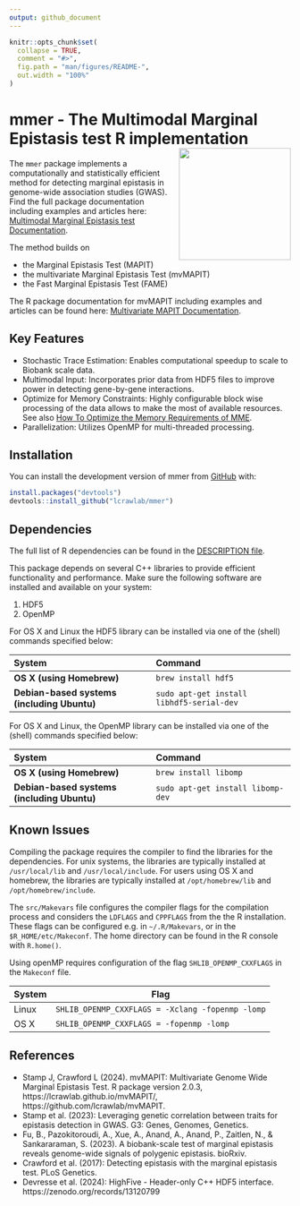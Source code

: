 ```yaml
---
output: github_document
---
```

<!-- README.md is generated from README.Rmd. Please edit that file -->
<!-- You'll still need to render `README.Rmd` regularly, to keep `README.md` up-to-date. `devtools::build_readme()` is handy for this. -->

```r
knitr::opts_chunk$set(
  collapse = TRUE,
  comment = "#>",
  fig.path = "man/figures/README-",
  out.width = "100%"
)
```

# mmer - The Multimodal Marginal Epistasis test R implementation <img src="man/figures/logo.png" align="right" height="200" alt="" />


<!-- badges: start -->
<!-- badges: end -->

The `mmer` package implements a computationally and statistically efficient method for detecting marginal epistasis in genome-wide association studies (GWAS). 
Find the full package documentation including examples and articles here: [Multimodal Marginal Epistasis test Documentation](https://lcrawlab.github.io/mmer/).

The method builds on

- the Marginal Epistasis Test (MAPIT)
- the multivariate Marginal Epistasis Test (mvMAPIT) 
- the Fast Marginal Epistasis Test (FAME)

The R package documentation for mvMAPIT including examples and articles can be found here: [Multivariate MAPIT Documentation](https://lcrawlab.github.io/mvMAPIT/). 


## Key Features

-	Stochastic Trace Estimation: Enables computational speedup to scale to Biobank scale data.
-	Multimodal Input: Incorporates prior data from HDF5 files to improve power in detecting gene-by-gene interactions.
-	Optimize for Memory Constraints: Highly configurable block wise processing of the data allows to make the most of available resources. See also [How To Optimize the Memory Requirements of MME](articles/tutorial-memory-optimization.html).
-	Parallelization: Utilizes OpenMP for multi-threaded processing.

## Installation

You can install the development version of mmer from [GitHub](https://github.com/) with:

``` r
install.packages("devtools")
devtools::install_github("lcrawlab/mmer")
```

## Dependencies

The full list of R dependencies can be found in the [DESCRIPTION file](https://github.com/lcrawlab/mmer/blob/main/DESCRIPTION).

This package depends on several C++ libraries to provide efficient functionality and performance. 
Make sure the following software are installed and available on your system:

1. HDF5
2. OpenMP

For OS X and Linux the HDF5 library can be installed via one of the (shell) commands specified below:

| System                                    | Command
|:------------------------------------------|:-----------------------------------------|
|**OS X (using Homebrew)**                  | `brew install hdf5`                      |
|**Debian-based systems (including Ubuntu)**| `sudo apt-get install libhdf5-serial-dev`|

For OS X and Linux, the OpenMP library can be installed via one of the (shell) commands specified below:

| System                                    | Command                                  |
|:------------------------------------------|:-----------------------------------------|
| **OS X (using Homebrew)**                 | `brew install libomp`                    |
|**Debian-based systems (including Ubuntu)**| `sudo apt-get install libomp-dev`        |

## Known Issues

Compiling the package requires the compiler to find the libraries for the dependencies. 
For unix systems, the libraries are typically installed at `/usr/local/lib` and `/usr/local/include`. 
For users using OS X and homebrew, the libraries are typically installed at
`/opt/homebrew/lib` and `/opt/homebrew/include`. 

The `src/Makevars` file configures the compiler flags for the compilation process and considers the 
`LDFLAGS` and `CPPFLAGS` from the the R installation.
These flags can be configured e.g. in `~/.R/Makevars`, or in the `$R_HOME/etc/Makeconf`.
The home directory can be found in the R console with `R.home()`.

Using openMP requires configuration of the flag `SHLIB_OPENMP_CXXFLAGS` in the `Makeconf` file.

| System  | Flag                                            |
|---------|-------------------------------------------------|
| Linux   | `SHLIB_OPENMP_CXXFLAGS = -Xclang -fopenmp -lomp`|
| OS X    | `SHLIB_OPENMP_CXXFLAGS = -fopenmp -lomp`        |

## References

- Stamp J, Crawford L (2024). mvMAPIT: Multivariate Genome Wide Marginal Epistasis Test. R package version 2.0.3, https://lcrawlab.github.io/mvMAPIT/, https://github.com/lcrawlab/mvMAPIT.
-	Stamp et al. (2023): Leveraging genetic correlation between traits for epistasis detection in GWAS. G3: Genes, Genomes, Genetics.
- Fu, B., Pazokitoroudi, A., Xue, A., Anand, A., Anand, P., Zaitlen, N., & Sankararaman, S. (2023). A biobank-scale test of marginal epistasis reveals genome-wide signals of polygenic epistasis. bioRxiv.
-	Crawford et al. (2017): Detecting epistasis with the marginal epistasis test. PLoS Genetics.
- Devresse et al. (2024): HighFive - Header-only C++ HDF5 interface. https://zenodo.org/records/13120799

